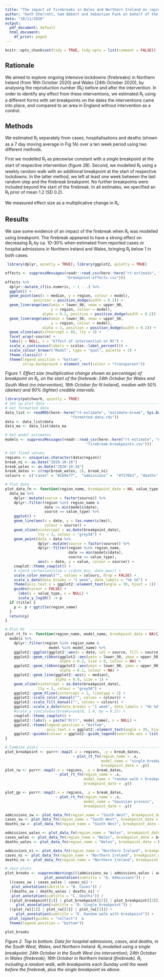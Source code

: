 ```yaml
---
title: "The impact of firebreaks in Wales and Northern Ireland on reproduction numbers"
author: "Kath Sherratt, Sam Abbott and Sebastian Funk on behalf of the CMMID Covid-19 Working Group"
date: "10/11/2020"
output:
  pdf_document: default
  html_document:
    df_print: paged
---
```


```r
knitr::opts_chunk$set(tidy = TRUE, tidy.opts = list(comment = FALSE))
```

## Rationale

We aimed to explore ongoing intensive lockdowns (firebreaks) in Northern Ireland (from 16th October 2020) and Wales (24th October 2020), by analysing the reproduction number (R~t~) before and after the intervention. In order to identify any effect from these interventions, we estimated R~t~ using a different forms with set breakpoints on the dates the interventions came into place, and compared to an area in England without intervention as a control.

## Methods

We estimated R~t~ separately from cases, hospitalisations and deaths (shown as a 7 day moving average in Fig 1A) over a ten week period using two different methods.

First we modelled R~t~ as piecewise constant with a single breakpoint at the start of respective intervention (figure 2B). Second, we modelled R~t~ using a weekly random walk  with an additional breakpoint at the start of respective lockdowns. In the latter method, we left at least one week between the last random step and the firebreak breakpoint. No further breakpoints were included beyond the start of the firebreak. In all estimates, we specified an R~t~ prior of mean 1.2 (SD 0.2). 

We measured effect size as a multiplicative change in R~t~.

## Results

We saw some evidence of an impact of the firebreak when R~t~ was modelled using breakpoint. The firebreak appeared to have a strong effect on decreasing R~t~ by ca. 10-30% when estimated from reported cases or hospital admissions in Northern Ireland and Wales, bringing R~t~ below 1 in both cases.

```r
 library(dplyr, quietly = TRUE); library(ggplot2, quietly = TRUE)

effects <- suppressMessages(readr::read_csv(here::here("rt-estimate", "estimate-break", Sys.Date(),
                            "breakpoint-effects.csv")))
effects %>%
  dplyr::mutate_if(is.numeric, ~ 1 - .) %>%
  ggplot() +
  geom_point(aes(x = median, y = region, colour = model),
             position = position_dodge(width = 0.2)) +
  geom_linerange(aes(xmin = lower_90, xmax = upper_90,
                     y = region, colour = model),
                 alpha = 0.3, position = position_dodge(width = 0.2)) +
  geom_linerange(aes(xmin = lower_50, xmax = upper_50,
                     y = region, colour = model),
                 alpha = 1, position = position_dodge(width = 0.2)) +
  geom_vline(aes(xintercept = 0), lty = 3) +
  facet_wrap(~source) +
  labs(y = NULL, x = "Effect of intervention on Rt") +
  scale_x_continuous(labels = scales::label_percent()) +
  scale_colour_brewer("Model", type = "qual", palette = 2) +
  theme_classic() +
  theme(legend.position = "bottom",
        strip.background = element_rect(colour = "transparent"))
```
*Figure 1. Effect size (multiplicative change shown as percentage) of breakpoint on R~t~, on the start of the firebreak: 24th October for Wales and South West (no intervention), 16th October for N Ireland), median with 50% (darker) and 90% (lighter) credible intervals.*


```r
library(patchwork, quietly = TRUE)
# Set up plot data --------------------------------------------------------------
# Get formatted data
data_list <- readRDS(here::here("rt-estimate", "estimate-break", Sys.Date(), 
                              "formatted-data.rds"))
data <- data_list$data
data_ma <- data_list$data_ma

# Get model estimates
models <- suppressMessages(readr::read_csv(here::here("rt-estimate", "estimate-break", Sys.Date(), 
                                     "firebreak-breakpoints.csv")))

# Set fixed values
regions <- unique(as.character(data$region))
break_ni <- as.Date("2020-10-16")
break_wales <- as.Date("2020-10-24")
break_dates <- c(rep(break_wales, 2), break_ni)
colours <- c("cases" = "#1b9e77",  "admissions" =  "#7570b3", "deaths" = "#d95f02")

# Plot data --------------------------------------------------------------------
plot_data_fn <- function(region_name, breakpoint_date = NA, value_type, title = FALSE){
  data_ma %>%
    dplyr::mutate(source = factor(source)) %>%
    dplyr::filter(region %in% region_name &
                  date >= min(models$date),
                  source == value_type) %>%
    ggplot() +
    geom_line(aes(x = date, y = (as.numeric(ma)),
                  colour = source)) +
    geom_vline(xintercept = as.Date(breakpoint_date),
               lty = 3, colour = "grey50") +
    geom_point(data = data %>%
               dplyr::mutate(source = factor(source)) %>%
               dplyr::filter(region %in% region_name,
                             date >= min(models$date),
                             source == value_type),
               aes(x = date, y = value, colour = source)) +
    cowplot::theme_cowplot() +
    # coord_cartesian(xlim = c(date_min, date_max)) +
    scale_color_manual("", values = colours, drop = FALSE) +
    scale_x_date(date_breaks = "1 week", date_labels = "%b %d") +
    theme(axis.text.x = ggplot2::element_text(angle = 30, hjust = 1)) +
    guides(colour = FALSE) +
      labs(y = value_type, x = NULL) +
      scale_y_log10() -> p
  if (title) {
    p <- p + ggtitle(region_name)
  }
  return(p)
}

# Plot Rt  ----------------------------------------------------------
plot_rt_fn <- function(region_name, model_name, breakpoint_date = NA){
  models %>%
    dplyr::filter(region %in% region_name & 
                    model %in% model_name) %>%
    ggplot2::ggplot(ggplot2::aes(x = date, col = source, fill = source)) +
    ggplot2::geom_ribbon(ggplot2::aes(ymin = lower_50, ymax = upper_50),
                         alpha = 0.2, size = 0, colour = NA) +
    ggplot2::geom_ribbon(ggplot2::aes(ymin = lower_90, ymax = upper_90),
                         alpha = 0.1, colour = NA) +
    ggplot2::geom_line(ggplot2::aes(y = median),
                       alpha = 0.9, size = 1) +
    geom_vline(xintercept = as.Date(breakpoint_date), 
               lty = 3, colour = "grey50") +
    ggplot2::geom_hline(yintercept = 1, linetype = 2) +
    ggplot2::scale_color_manual("", values = colours) +
    ggplot2::scale_fill_manual("", values = colours) +
    ggplot2::scale_x_date(date_breaks = "1 week", date_labels = "%b %d") +
    #scale_y_continuous(breaks=seq(0, 1.4, by = 0.2)) +
    cowplot::theme_cowplot() +
    ggplot2::labs(y = paste("R(t)", model_name), x = NULL) +
    ggplot2::theme(legend.position = "bottom",
                   axis.text.x = ggplot2::element_text(angle = 30, hjust = 1)) +
    ggplot2::guides(colour = ggplot2::guide_legend(override.aes = list(alpha = 1)))
}

# Combine plots -----------------------------------------------------------
plot_breakpoint <- purrr::map2(.x = regions, .y = break_dates,
                               ~ plot_rt_fn(region_name = .x,
                                            model_name = "single breakpoint",
                                            breakpoint_date = .y))
plot_rw <- purrr::map2(.x = regions, .y = break_dates,
                       ~ plot_rt_fn(region_name = .x,
                                    model_name = "random walk + breakpoint",
                                    breakpoint_date = .y))

plot_gp <- purrr::map2(.x = regions, .y = break_dates,
                       ~ plot_rt_fn(region_name = .x,
                                    model_name = "Gaussian process",
                                    breakpoint_date = .y))

admissions_sw <- plot_data_fn(region_name = "South West", breakpoint_date = break_wales[length(break_wales)], value_type = "admissions", title = TRUE)
cases_sw <- plot_data_fn(region_name = "South West", breakpoint_date = break_wales[length(break_wales)], value_type = "cases")
deaths_sw <- plot_data_fn(region_name = "South West", breakpoint_date = break_wales[length(break_wales)], value_type = "deaths")

admissions_wales <- plot_data_fn(region_name = "Wales", breakpoint_date = break_wales[length(break_wales)], value_type = "admissions", title = TRUE)
cases_wales <- plot_data_fn(region_name = "Wales", breakpoint_date = break_wales[length(break_wales)], value_type = "cases")
deaths_wales <- plot_data_fn(region_name = "Wales", breakpoint_date = break_wales[length(break_wales)], value_type = "deaths")

admissions_ni <- plot_data_fn(region_name = "Northern Ireland", breakpoint_date = break_ni[length(break_ni)], value_type = "admissions", title = TRUE)
cases_ni <- plot_data_fn(region_name = "Northern Ireland", breakpoint_date = break_ni[length(break_ni)], value_type = "cases")
deaths_ni <- plot_data_fn(region_name = "Northern Ireland", breakpoint_date = break_ni[length(break_ni)], value_type = "deaths")

# Join plots
plot_breaks <- suppressWarnings(((admissions_sw | admissions_wales | admissions_ni) +
                  plot_annotation(subtitle = "A. Admissions")) /
  ((cases_sw | cases_wales | cases_ni) +
   plot_annotation(subtitle = "B. Cases")) /
  ((deaths_sw | deaths_wales | deaths_ni) +
   plot_annotation(subtitle = "C. Deaths")) /
  ((plot_breakpoint[[1]] | plot_breakpoint[[2]] | plot_breakpoint[[3]]) +
     plot_annotation(subtitle = "D. Single breakpoint")) /
  ((plot_rw[[1]] | plot_rw[[2]] | plot_rw[[3]]) +
     plot_annotation(subtitle = "E. Random walk with breakpoint")) +
  plot_layout(guides = "collect")  &
  theme(legend.position = "bottom"))

plot_breaks

```
*Figure 2. Top to bottom: Data for hospital admissions, cases, and deaths, in the South West, Wales, and Northern Ireland. R~t~ modelled using a single breakpoint: 24th October in the South West (no intervention); 24th October in Wales (firebreak); 16th October in Northern Ireland (firebreak). R~t~ including a random walk, with breakpoints each Sunday until the week before the firebreak, plus the single breakpoint as above.*
